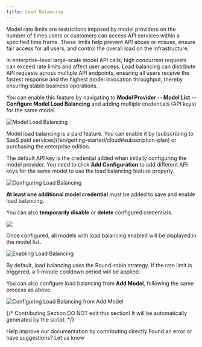 ```yaml
---
title: Load Balancing
---
```


Model rate limits are restrictions imposed by model providers on the number of times users or customers can access API services within a specified time frame. These limits help prevent API abuse or misuse, ensure fair access for all users, and control the overall load on the infrastructure.

In enterprise-level large-scale model API calls, high concurrent requests can exceed rate limits and affect user access. Load balancing can distribute API requests across multiple API endpoints, ensuring all users receive the fastest response and the highest model invocation throughput, thereby ensuring stable business operations.

You can enable this feature by navigating to **Model Provider -- Model List -- Configure Model Load Balancing** and adding multiple credentials (API keys) for the same model.

![Model Load Balancing](https://assets-docs.dify.ai/dify-enterprise-mintlify/en/guides/model-configuration/9cabd37adbb8f566f55dacd4a214c84b.png)

<Info>
Model load balancing is a paid feature. You can enable it by [subscribing to SaaS paid services](/en/getting-started/cloud#subscription-plan) or purchasing the enterprise edition.
</Info>

The default API key is the credential added when initially configuring the model provider. You need to click **Add Configuration** to add different API keys for the same model to use the load balancing feature properly.

![Configuring Load Balancing](https://assets-docs.dify.ai/dify-enterprise-mintlify/en/guides/model-configuration/4652cb43949869667b4fdd1a4f28fe64.png)

**At least one additional model credential** must be added to save and enable load balancing.

You can also **temporarily disable** or **delete** configured credentials.

![](https://assets-docs.dify.ai/dify-enterprise-mintlify/en/guides/model-configuration/625abfbd3ac73092fd446940d48652ae.png)

Once configured, all models with load balancing enabled will be displayed in the model list.

![Enabling Load Balancing](https://assets-docs.dify.ai/dify-enterprise-mintlify/en/guides/model-configuration/94125c036a277d962fdb50ada5ddf936.png)

<Info>
By default, load balancing uses the Round-robin strategy. If the rate limit is triggered, a 1-minute cooldown period will be applied.
</Info>

You can also configure load balancing from **Add Model**, following the same process as above.

![Configuring Load Balancing from Add Model](https://assets-docs.dify.ai/dify-enterprise-mintlify/en/guides/model-configuration/f583fd97b2a954ab67db567af16236c0.png)

{/*
Contributing Section
DO NOT edit this section!
It will be automatically generated by the script.
*/}

<CardGroup cols="2">
    <Card
        title="Edit this page"
        icon="pen-to-square"
        href="https://github.com/langgenius/dify-docs-mintlify/edit/main/en/guides/model-configuration/load-balancing.mdx"
    >
        Help improve our documentation by contributing directly
    </Card>
    <Card
        title="Report an issue"
        icon="github"
        href="https://github.com/langgenius/dify-docs-mintlify/issues/new?title=Documentation%20Issue%3A%20balanc&body=%23%23%20Issue%20Description%0A%3C%21--%20Please%20briefly%20describe%20the%20issue%20you%20found%20--%3E%0A%0A%23%23%20Page%20Link%0Ahttps%3A%2F%2Fgithub.com%2Flanggenius%2Fdify-docs-mintlify%2Fblob%2Fmain%2Fen/guides/model-configuration%2Fload-balancing.mdx%0A%0A%23%23%20Suggested%20Changes%0A%3C%21--%20If%20you%20have%20specific%20suggestions%20for%20changes%2C%20please%20describe%20them%20here%20--%3E%0A%0A%3C%21--%20Thank%20you%20for%20helping%20improve%20our%20documentation%21%20--%3E"
    >
        Found an error or have suggestions? Let us know
    </Card>
</CardGroup>
